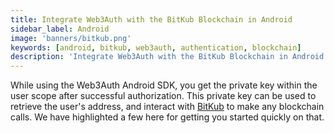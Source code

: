```yaml
---
title: Integrate Web3Auth with the BitKub Blockchain in Android
sidebar_label: Android
image: 'banners/bitkub.png'
keywords: [android, bitkub, web3auth, authentication, blockchain]
description: 'Integrate Web3Auth with the BitKub Blockchain in Android | Embedded Wallets'
---
```



<SEO
  title="Integrate Web3Auth with the BitKub Blockchain in Android"
  description="Integrate Web3Auth with the BitKub Blockchain in Android | Embedded Wallets"
  image="https://web3auth.io/docs/banners/bitkub.png"
  slug="/embedded-wallets/connect-blockchain/evm/bitkub/android"
/>

While using the Web3Auth Android SDK, you get the private key within the user scope after successful authorization. This private key can be used to retrieve the user's address, and interact with [BitKub](https://developers.bitkubchain.com/) to make any blockchain calls. We have highlighted a few here for getting you started quickly on that.

<EVMInteraction />
